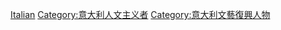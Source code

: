 [[Category:文藝復興人文主義者|Italian]]
[[Category:意大利人文主义者|Category:意大利人文主义者]]
[[Category:意大利文藝復興人物|Category:意大利文藝復興人物]]